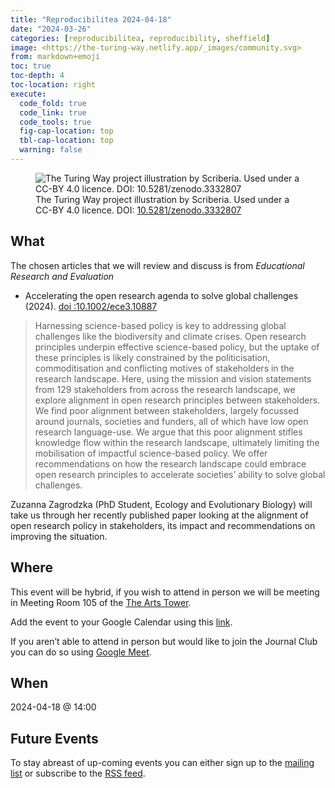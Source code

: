 ```yaml
---
title: "Reproducibilitea 2024-04-18"
date: "2024-03-26"
categories: [reproducibilitea, reproducibility, sheffield]
image: <https://the-turing-way.netlify.app/_images/community.svg>
from: markdown+emoji
toc: true
toc-depth: 4
toc-location: right
execute:
  code_fold: true
  code_link: true
  code_tools: true
  fig-cap-location: top
  tbl-cap-location: top
  warning: false
---
```


![The Turing Way project illustration by Scriberia. Used under a CC-BY 4.0 licence. DOI: [10.5281/zenodo.3332807](https://doi.org/10.5281/zenodo.3332807)](https://the-turing-way.netlify.app/_images/community.svg)

## What

The chosen articles that we will review and discuss is from _Educational Research and Evaluation_

+ Accelerating the open research agenda to solve global challenges (2024). [doi
  :10.1002/ece3.10887](https://doi.org/10.1002/ece3.10887)

> Harnessing science-based policy is key to addressing global challenges like the biodiversity and climate crises. Open
> research principles underpin effective science-based policy, but the uptake of these principles is likely constrained
> by the politicisation, commoditisation and conflicting motives of stakeholders in the research landscape. Here, using
> the mission and vision statements from 129 stakeholders from across the research landscape, we explore alignment in
> open research principles between stakeholders. We find poor alignment between stakeholders, largely focussed around
> journals, societies and funders, all of which have low open research language-use. We argue that this poor alignment
> stifles knowledge flow within the research landscape, ultimately limiting the mobilisation of impactful science-based
> policy. We offer recommendations on how the research landscape could embrace open research principles to accelerate
> societies' ability to solve global challenges.

Zuzanna Zagrodzka (PhD Student, Ecology and Evolutionary Biology) will take us through her recently published paper
looking at the alignment of open research policy in stakeholders, its impact and recommendations on improving the situation.

## Where

This event will be hybrid, if you wish to attend in person we will be meeting in Meeting Room 105 of the
[The Arts Tower](https://www.openstreetmap.org/#map=19/53.38271/-1.48729).

Add the event to your Google Calendar using this
[link](https://calendar.google.com/calendar/event?action=TEMPLATE&tmeid=NzF1ODc4M3RlOWJxcmh2Z2xqM2I4bjRzcmYgbi5zaGVwaGFyZEBzaGVmZmllbGQuYWMudWs&tmsrc=n.shephard%40sheffield.ac.uk).

If you aren't able to attend in person but would like to join the Journal Club you can do so using [Google
Meet](meet.google.com/gjh-deen-hnk).

## When

2024-04-18 @ 14:00

## Future Events

To stay abreast of up-coming events you can either sign up to the [mailing
list](https://groups.google.com/a/sheffield.ac.uk/g/reproducibilitea) or subscribe to the [RSS
feed](https://reproducibilitea-sheffield.github.io/index.xml).
